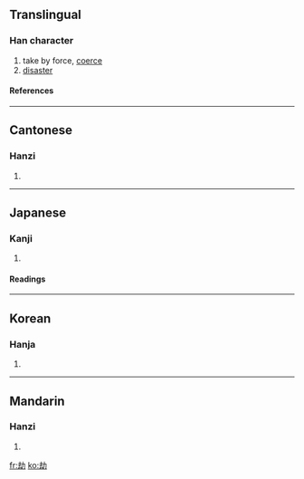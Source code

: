 {{see|刦}}

==Translingual==
===Han character===
{{Han char|rad=力|as=05|sn=7|four=4772<sub>0</sub>|canj=土戈大尸 (GIKS), X土戈大尸 (XGIKS)}}
# take by force, [[coerce]]
# [[disaster]]
====References====
{{Han ref|kx=0146.300|dkj=02316|dj=0331.030|hdz=10367.120|uh=52AB|ud=21163|bh=A754|bd=42836}}
----

==Cantonese==
===Hanzi===
{{yue-hanzi|jyut=|y=gip3}}
# {{defn|Cantonese}}
----
==Japanese==
===Kanji===
{{ja-kanji|grade=|rs=力05}}
# {{defn|Japanese}} 
====Readings====
{{ja-readings|on=[[ごう]] (gō), [[きょう]] (kyō), [[こう]] (kō)|kun=[[おびやかす]] (obiyakasu)}}
----
==Korean==
===Hanja===
{{ko-hanja|hangeul=겁|rv=geop|mr=kŏp}}
# {{defn|Korean}}
----
==Mandarin==
===Hanzi===
{{cmn-hanzi|pin=jié (jie2)|wg=chieh<sup>2</sup>}}
# {{defn|Mandarin}}

[[fr:劫]]
[[ko:劫]]